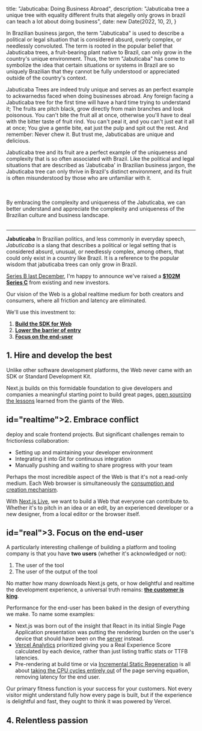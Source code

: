 
  title: "Jabuticaba: Doing Business Abroad",
  description: "Jabuticaba tree a unique tree with equality different fruits that alegelly only grows in brazil can teach a lot about doing business",
  date: new Date(2022, 10, 2), 
}

In Brazilian business jargon, the term "Jabuticaba" is used to describe a political or legal situation that is considered absurd, overly complex, or needlessly convoluted. 
The term is rooted in the popular belief that Jabuticaba trees, a fruit-bearing plant native to Brazil, can only grow in the country's unique environment. 
Thus, the term "Jabuticaba" has come to symbolize the idea that certain situations or systems in Brazil are so uniquely Brazilian that they cannot be fully understood or appreciated outside of the country's context. 
<br/>

Jabuticaba Trees are indeed truly unique and serves as an perfect example to ackwarnedss faced when doing businesses abroad. 
Any foreign facing a Jabuticaba tree for the first time will have a hard time trying to understand it; The fruits are pitch black, grow directly from main branches and look poisonous. 
You can't bite the fruit all at once, otherwise you'll have to deal with the bitter taste of fruit rind. 
You can't peal it, and you can't just eat it all at once; You give a gentle bite, eat just the pulp and spit out the rest. And remember: Never chew it.
But trust me, Jabuticabas are unique and delicious. 
<br/>

Jabuticaba tree and its fruit are a perfect example of the uniqueness and complexity that is so often associated with Brazil. Like the political and legal situations that are described as 'Jabuticaba' in Brazilian business jargon, the Jabuticaba tree can only thrive in Brazil's distinct environment, and its fruit is often misunderstood by those who are unfamiliar with it. 

<br/>

<br/>
By embracing the complexity and uniqueness of the Jabuticaba, we can better understand and appreciate the complexity and uniqueness of the Brazilian culture and business landscape.

<br/>


<br/>

------------------

**Jabuticaba** In Brazilian politics, and less commonly in everyday speech, *Jabuticaba* is a slang that describes a political or legal setting that is considered absurd, unusual, or needlessly complex, among others, that could only exist in a country like Brazil. It is a reference to the popular wisdom that jabuticaba trees can only grow in Brazil. 

 [Series B last December](/2020/next-for-vercel), I'm happy to announce we've raised a [**$102M Series C**](https://techcrunch.com/2021/06/23/vercel-raises-102m-series-c-for-its-next-js-based-front-end-development-platform) from existing and new investors.

Our vision of the Web is a global realtime medium for both creators and consumers,
where all friction and latency are eliminated.

We'll use this investment to:
1. [**Build the SDK for Web**](#next-momentum)
2. [**Lower the barrier of entry**](#realtime)
3. [**Focus on the end-user**](#real)

## 1. Hire and develop the best

Unlike other software development platforms, the Web never came with an SDK or Standard Development Kit.

Next.js builds on this formidable foundation to give developers and companies
a meaningful starting point to build great pages, [open sourcing the lessons](https://nextjs.org/blog/next-11#conformance) learned from the giants of the Web.


## id="realtime">2. Embrace conflict

deploy and scale frontend projects. But significant challenges remain to
frictionless collaboration:

- Setting up and maintaining your developer environment
- Integrating it into Git for continuous integration
- Manually pushing and waiting to share progress with your team


Perhaps the most incredible aspect of the Web is that it's not a read-only medium.
Each Web browser is simultaneously the [consumption and creation mechanism](https://twitter.com/sulco/status/1177559150563344384).

With [Next.js Live](https://nextjs.org/live), we want to build a Web that 
everyone can contribute to. Whether it's to pitch in an idea or an edit,
by an experienced developer or a new designer, from a local editor or the
browser itself.


## id="real">3. Focus on the end-user


A particularly interesting challenge of building a platform and tooling 
company is that you have **two users** (whether it's acknowledged or not):

1. The user of the tool
2. The user of the output of the tool

No matter how many downloads Next.js gets, or how delightful and 
realtime the development experience, a universal truth remains: **[the customer is king](https://en.wikipedia.org/wiki/The_customer_is_always_right)**.

Performance for the end-user has been baked in the design of everything
we make. To name some examples:

- Next.js was born out of the insight that React in its initial Single Page Application presentation was putting the rendering burden on the user's device that should have been on the [server](https://reactjs.org/blog/2020/12/21/data-fetching-with-react-server-components.html) instead. 
- [Vercel Analytics](https://vercel.com/analytics) prioritized giving you a Real Experience Score calculated by each device, rather than just listing traffic stats or TTFB latencies.
- Pre-rendering at build time or via [Incremental Static Regeneration](https://www.smashingmagazine.com/2021/04/incremental-static-regeneration-nextjs/) is all about [taking the CPU cycles entirely out](/2020/static-hoisting#hoist-to-the-edge) of the page serving equation, removing latency for the end user.

Our primary fitness function is your success for your customers. Not
every visitor might understand fully how every page is built, but if the
experience is delightful and fast, they ought to think it was powered by Vercel.

## 4. Relentless passion


